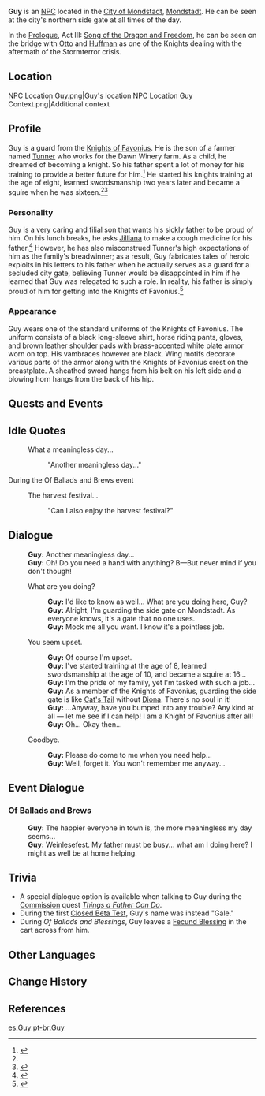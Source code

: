 {{Character Infobox
|type             = NPC
|image            = NPC Guy.png
|region           = Mondstadt
|title            = Knight of Favonius
|affiliation      = Knights of Favonius
|father           = Tunner
}}
'''Guy''' is an [[NPC]] located in the [[City of Mondstadt]], [[Mondstadt]]. He can be seen at the city's northern side gate at all times of the day.

In the [[Prologue]], Act III: [[Song of the Dragon and Freedom]], he can be seen on the bridge with [[Otto]] and [[Huffman]] as one of the Knights dealing with the aftermath of the Stormterror crisis.

==Location==
<gallery>
NPC Location Guy.png|Guy's location
NPC Location Guy Context.png|Additional context
</gallery>

==Profile==
Guy is a guard from the [[Knights of Favonius]].  He is the son of a farmer named [[Tunner]] who works for the Dawn Winery farm. As a child, he dreamed of becoming a knight. So his father spent a lot of money for his training to provide a better future for him.<ref name="Tunner's dialogue">{{Ref/NPC|Tunner}}</ref> He started his knights training at the age of eight, learned swordsmanship two years later and became a squire when he was sixteen.<ref name="Tunner's dialogue" /><ref>{{Ref/NPC|Guy}}</ref>

===Personality===
Guy is a very caring and filial son that wants his sickly father to be proud of him. On his lunch breaks, he asks [[Jilliana]] to make a cough medicine for his father.<ref>{{Ref/Quest|Things a Father Can Do}}</ref> However, he has also misconstrued Tunner's high expectations of him as the family's breadwinner; as a result, Guy fabricates tales of heroic exploits in his letters to his father when he actually serves as a guard for a secluded city gate, believing Tunner would be disappointed in him if he learned that Guy was relegated to such a role. In reality, his father is simply proud of him for getting into the Knights of Favonius.<ref>{{Ref/Quest|Guy in the Background}}</ref>

===Appearance===
Guy wears one of the standard uniforms of the Knights of Favonius. The uniform consists of a black long-sleeve shirt, horse riding pants, gloves, and brown leather shoulder pads with brass-accented white plate armor worn on top. His vambraces however are black. Wing motifs decorate various parts of the armor along with the Knights of Favonius crest on the breastplate. A sheathed sword hangs from his belt on his left side and a blowing horn hangs from the back of his hip.

==Quests and Events==
{{Quests and Events
|Darknight Hero's Alibi (Quest)=as "City Gate Guard"
}}

==Idle Quotes==
{{Dialogue start}}
: {{DIcon|Idle}} What a meaningless day...
:: {{A|VO Guy 01.ogg}} "Another meaningless day..."
{{Dialogue end}}

;During the Of Ballads and Brews event
{{Dialogue start}}
: {{DIcon|Idle}} The harvest festival...
:: {{A|VO Guy Of Ballads and Brews 01.ogg}} "Can I also enjoy the harvest festival?"
{{Dialogue end}}

==Dialogue==
{{Dialogue start}}
:'''Guy:''' Another meaningless day...
:'''Guy:''' Oh! Do you need a hand with anything? B&mdash;But never mind if you don't though!
:{{DIcon}} What are you doing?
::'''Guy:''' I'd like to know as well... What are you doing here, Guy?
::'''Guy:''' Alright, I'm guarding the side gate on Mondstadt. As everyone knows, it's a gate that no one uses.
::'''Guy:''' Mock me all you want. I know it's a pointless job.
:{{DIcon}} You seem upset.
::'''Guy:''' Of course I'm upset.
::'''Guy:''' I've started training at the age of 8, learned swordsmanship at the age of 10, and became a squire at 16...
::'''Guy:''' I'm the pride of my family, yet I'm tasked with such a job...
::'''Guy:''' As a member of the Knights of Favonius, guarding the side gate is like [[Cat's Tail]] without [[Diona]]. There's no soul in it!
::'''Guy:''' ...Anyway, have you bumped into any trouble? Any kind at all &mdash; let me see if I can help! I am a Knight of Favonius after all!
::'''Guy:''' Oh... Okay then...
:{{DIcon}} Goodbye.
::'''Guy:''' Please do come to me when you need help...
::'''Guy:''' Well, forget it. You won't remember me anyway...
{{Dialogue end}}
==Event Dialogue==
===Of Ballads and Brews===
{{Dialogue start}}
:'''Guy:''' The happier everyone in town is, the more meaningless my day seems...
:'''Guy:''' Weinlesefest. My father must be busy... what am I doing here? I might as well be at home helping.
{{Dialogue end}}

==Trivia==
* A special dialogue option is available when talking to Guy during the [[Commission]] quest ''[[Things a Father Can Do]]''.
* During the first [[Closed Beta Test]], Guy's name was instead "Gale."
* During ''Of Ballads and Blessings'', Guy leaves a [[Fecund Blessing#Guy|Fecund Blessing]] in the cart across from him.

==Other Languages==
{{Other Languages
|default_hidden = 1
|en      = Guy
|zhs     = 盖伊
|zhs_rm  = Gàiyī
|zht     = 蓋伊
|zht_rm  = Gàiyī
|ja      = ゲイル
|ja_rm   = Geiru
|ko      = 가이
|ko_rm   = Gai
|es      = Guy
|fr      = Guy
|ru      = Гай
|ru_note = {{Lang|mini=1|ru=ай|ru_rm=ay}} produces the ''ai'' sound.
|th      = Guy
|vi      = Guy
|de      = Guy
|id      = Guy
|pt      = Guy
|tr      = Guy
|it      = Guy
}}

==Change History==
{{Change History|1.0}}

==References==
{{Reflist}}

[[es:Guy]]
[[pt-br:Guy]]